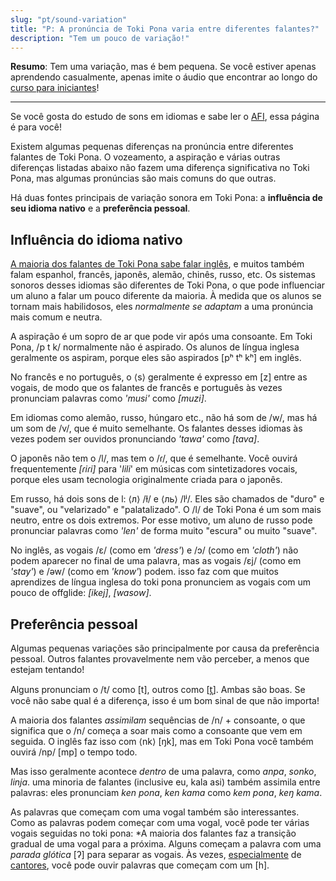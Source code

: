```yaml
---
slug: "pt/sound-variation"
title: "P: A pronúncia de Toki Pona varia entre diferentes falantes?"
description: "Tem um pouco de variação!"
---
```



**Resumo**: Tem uma variação, mas é bem pequena. Se você estiver apenas aprendendo casualmente, apenas imite o áudio que encontrar ao longo do [curso para iniciantes](pt/01/)!

*** 

Se você gosta do estudo de sons em idiomas e sabe ler o [AFI](https://pt.wikipedia.org/wiki/Alfabeto_fon%C3%A9tico_internacional), essa página é para você!

Existem algumas pequenas diferenças na pronúncia entre diferentes falantes de Toki Pona. O vozeamento, a aspiração e várias outras diferenças listadas abaixo não fazem uma diferença significativa no Toki Pona, mas algumas pronúncias são mais comuns do que outras.

Há duas fontes principais de variação sonora em Toki Pona: a **influência de seu idioma nativo** e a **preferência pessoal**.

## Influência do idioma nativo

[A maioria dos falantes de Toki Pona sabe falar inglês](https://tokiponacensus.github.io/results2022/#what-languages-do-tokiponists-know), e muitos também falam espanhol, francês, japonês, alemão, chinês, russo, etc. Os sistemas sonoros desses idiomas são diferentes de Toki Pona, o que pode influenciar um aluno a falar um pouco diferente da maioria. À medida que os alunos se tornam mais habilidosos, eles *normalmente se adaptam* a uma pronúncia mais comum e neutra.

A aspiração é um sopro de ar que pode vir após uma consoante. Em Toki Pona, /p t k/ normalmente não é aspirado. Os alunos de língua inglesa geralmente os aspiram, porque eles são aspirados [pʰ tʰ kʰ] em inglês.

No francês e no português, o ⟨s⟩ geralmente é expresso em [z] entre as vogais, de modo que os falantes de francês e português às vezes pronunciam palavras como *'musi'* como *[muzi]*.

Em idiomas como alemão, russo, húngaro etc., não há som de /w/, mas há um som de /v/, que é muito semelhante. Os falantes desses idiomas às vezes podem ser ouvidos pronunciando *'tawa'* como *[tava]*.

O japonês não tem o /l/, mas tem o /ɾ/, que é semelhante. Você ouvirá frequentemente *[ɾiɾi]* para '*lili*' em músicas com sintetizadores vocais, porque eles usam tecnologia originalmente criada para o japonês.

Em russo, há dois sons de l: ⟨л⟩ /ɫ/ e ⟨ль⟩ /lʲ/. Eles são chamados de "duro" e "suave", ou "velarizado" e "palatalizado". O /l/ de Toki Pona é um som mais neutro, entre os dois extremos. Por esse motivo, um aluno de russo pode pronunciar palavras como *'len'* de forma muito "escura" ou muito "suave".

No inglês, as vogais /ɛ/ (como em *'dress'*) e /ɔ/ (como em *'cloth'*) não podem aparecer no final de uma palavra, mas as vogais /ɛj/ (como em *'stay'*) e /əw/ (como em *'know'*) podem. isso faz com que muitos aprendizes de língua inglesa do toki pona pronunciem as vogais com um pouco de offglide: *[ikej]*, *[wasow]*.

## Preferência pessoal

Algumas pequenas variações são principalmente por causa da preferência pessoal. Outros falantes provavelmente nem vão perceber, a menos que estejam tentando!

Alguns pronunciam o /t/ como [t], outros como [t̪]. Ambas são boas. Se você não sabe qual é a diferença, isso é um bom sinal de que não importa!

A maioria dos falantes *assimilam* sequências de /n/ + consoante, o que significa que o /n/ começa a soar mais como a consoante que vem em seguida. O inglês faz isso com ⟨nk⟩ [ŋk], mas em Toki Pona você também ouvirá /np/ [mp] o tempo todo.

Mas isso geralmente acontece *dentro* de uma palavra, como *anpa*, *sonko*, *linja*. uma minoria de falantes (inclusive eu, kala asi) também assimila entre palavras: eles pronunciam *ken pona*, *ken kama* como *kem pona*, *keŋ kama*.

As palavras que começam com uma vogal também são interessantes. Como as palavras podem começar com uma vogal, você pode ter várias vogais seguidas no toki pona: *A maioria dos falantes faz a transição gradual de uma vogal para a próxima. Alguns começam a palavra com uma *parada glótica* [ʔ] para separar as vogais. Às vezes, [especialmente](https://www.youtube.com/watch?v=FimMEOCRWUA) de [cantores](https://www.youtube.com/watch?v=96PM_jUdS2M), você pode ouvir palavras que começam com um [h].
